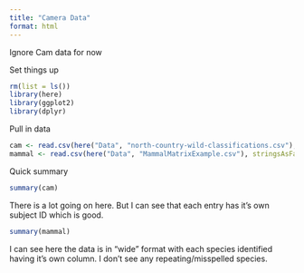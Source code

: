 ```yaml
---
title: "Camera Data"
format: html
---
```

Ignore Cam data for now 


Set things up
```r
rm(list = ls())
library(here)
library(ggplot2)
library(dplyr)
```

Pull in data
```r
cam <- read.csv(here("Data", "north-country-wild-classifications.csv"), stringsAsFactors = TRUE)
mammal <- read.csv(here("Data", "MammalMatrixExample.csv"), stringsAsFactors = TRUE)
```

Quick summary
```r
summary(cam)
```
There is a lot going on here. But I can see that each entry has it's own subject ID which is good. 

```r
summary(mammal)
```
I can see here the data is in "wide" format with each species identified having it's own column. I don't see any repeating/misspelled species. 



